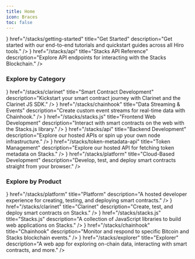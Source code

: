 ```yaml
---
title: Home
icon: Braces
toc: false
---
```



<Cards>
  <Card
    className='group space-y-1 text-md'
    icon={<Play className='transition-colors duration-500 ease-in-out group-hover:text-primary' />}
    href="/stacks/getting-started"
    title="Get Started"
    description="Get started with our end-to-end tutorials and quickstart guides across all Hiro tools."
  />
  <Card
    className='group space-y-1 text-md'
    icon={<Database className='transition-colors duration-500 ease-in-out group-hover:text-primary' />}
    href="/stacks/api"
    title="Stacks API Reference"
    description="Explore API endpoints for interacting with the Stacks Blockchain."
  />
</Cards>

### Explore by Category

<Cards className='lg:grid-cols-3'>
  <Card
    className='group space-y-3'
    icon={<Code className='transition-colors duration-500 ease-in-out group-hover:text-primary' />}
    href="/stacks/clarinet"
    title="Smart Contract Development"
    description="Kickstart your smart contract journey with Clarinet and the Clarinet JS SDK."
  />
  <Card
    className='group space-y-3'
    icon={<Database className='transition-colors duration-500 ease-in-out group-hover:text-primary' />}
    href="/stacks/chainhook"
    title="Data Streaming &amp; Events"
    description="Create custom event streams for real-time data with Chainhook."
  />
  <Card
    className='group space-y-3'
    icon={<Lock className='transition-colors duration-500 ease-in-out group-hover:text-primary' />}
    href="/stacks/stacks.js"
    title="Frontend Web Development"
    description="Interact with smart contracts on the web with the Stacks.js library."
  />
  <Card
    className='group space-y-3'
    icon={<Braces className='transition-colors duration-500 ease-in-out group-hover:text-primary' />}
    href="/stacks/api"
    title="Backend Development"
    description="Explore our hosted APIs or spin up your own node infrastructure."
  />
  <Card
    className='group space-y-3'
    icon={<Braces className='transition-colors duration-500 ease-in-out group-hover:text-primary' />}
    href="/stacks/token-metadata-api"
    title="Token Management"
    description="Explore our hosted API for fetching token metadata on Stacks."
  />
  <Card
    className='group space-y-3'
    icon={<Code className='transition-colors duration-500 ease-in-out group-hover:text-primary' />}
    href="/stacks/platform"
    title="Cloud-Based Development"
    description="Develop, test, and deploy smart contracts straight from your browser."
  />
</Cards>

### Explore by Product

<Cards className='sm:grid-cols-3'>
  <Card
    className='group space-y-3'
    icon={<Code className='transition-colors duration-500 ease-in-out group-hover:text-primary' />}
    href="/stacks/platform"
    title="Platform"
    description="A hosted developer experience for creating, testing, and deploying smart contracts."
  />
  <Card
    className='group space-y-3'
    icon={<Play className='transition-colors duration-500 ease-in-out group-hover:text-primary' />}
    href="/stacks/clarinet"
    title="Clarinet"
    description="Create, test, and deploy smart contracts on Stacks."
  />
  <Card
    className='group space-y-3'
    icon={<Terminal className='transition-colors duration-500 ease-in-out group-hover:text-primary' />}
    href="/stacks/stacks.js"
    title="Stacks.js"
    description="A collection of JavaScript libraries to build web applications on Stacks."
  />
  <Card
    className='group space-y-3'
    icon={<Code className='transition-colors duration-500 ease-in-out group-hover:text-primary' />}
    href="/stacks/chainhook"
    title="Chainhook"
    description="Monitor and respond to specific Bitcoin and Stacks blockchain events."
  />
  <Card
    className='group space-y-3'
    icon={<Code className='transition-colors duration-500 ease-in-out group-hover:text-primary' />}
    href="/stacks/explorer"
    title="Explorer"
    description="A web app for exploring on-chain data, interacting with smart contracts, and more."
  />
</Cards>